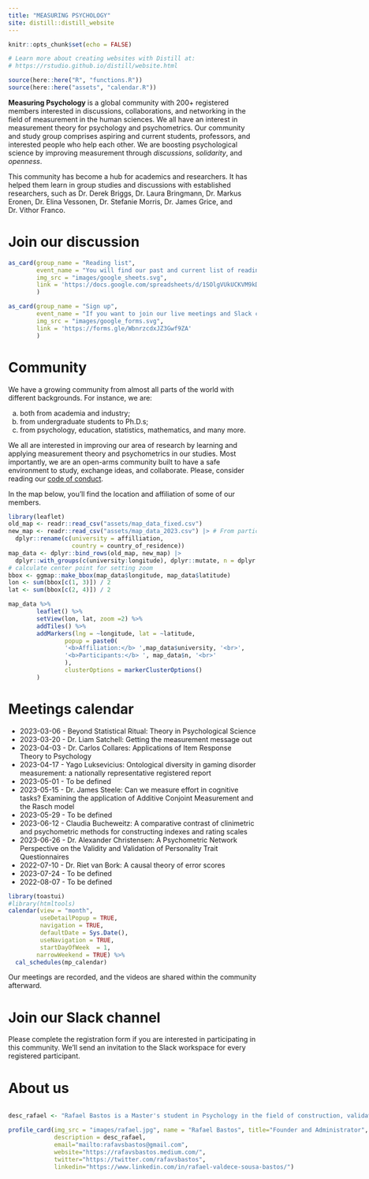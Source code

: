 ```yaml
---
title: "MEASURING PSYCHOLOGY"
site: distill::distill_website
---
```


```r
knitr::opts_chunk$set(echo = FALSE)

# Learn more about creating websites with Distill at:
# https://rstudio.github.io/distill/website.html

```

```r
source(here::here("R", "functions.R"))
source(here::here("assets", "calendar.R"))
```


**Measuring Psychology** is a global community with 200+ registered members interested in discussions, collaborations, and networking in the field of measurement in the human sciences. We all have an interest in measurement theory for psychology and psychometrics. Our community and study group comprises aspiring and current students, professors, and interested people who help each other. We are boosting psychological science by improving measurement through *discussions*, *solidarity*, and *openness*.

This community has become a hub for academics and researchers. It has helped them learn in group studies and discussions with established researchers, such as Dr. Derek Briggs, Dr. Laura Bringmann, Dr. Markus Eronen, Dr. Elina Vessonen, Dr. Stefanie Morris, Dr. James Grice, and Dr. Vithor Franco.

<div class="headers">
<h1>Join our discussion</h1>
</div>

```r
as_card(group_name = "Reading list",
        event_name = "You will find our past and current list of readings. Take a look on what we've been studying.",
        img_src = "images/google_sheets.svg",
        link = 'https://docs.google.com/spreadsheets/d/1SOlgVUkUCKVM9kD9AvtMvqsG6lbsh0Nqj9Kom5eESXw/edit#gid=0'
        )
```

```r
as_card(group_name = "Sign up",
        event_name = "If you want to join our live meetings and Slack community, follow this link to complete the registration form. You will also find a link to subscribe to receive updates by email.",
        img_src = "images/google_forms.svg",
        link = 'https://forms.gle/WbnrzcdxJZ3Gwf9ZA'
        )
```

<div class="headers">
<h1>Community</h1>
</div>

We have a growing community from almost all parts of the world with different backgrounds. For instance, we are: 

  a. both from academia and industry;  
  b. from undergraduate students to Ph.D.s;  
  c. from psychology, education, statistics, mathematics, and many more.
  
We all are interested in improving our area of research by learning and applying measurement theory and psychometrics in our studies. Most importantly, we are an open-arms community built to have a safe environment to study, exchange ideas, and collaborate. Please, consider reading our [code of conduct](coc.html).

In the map below, you'll find the location and affiliation of some of our members.

```r
library(leaflet)
old_map <- readr::read_csv("assets/map_data_fixed.csv")
new_map <- readr::read_csv("assets/map_data_2023.csv") |> # From participants_database.R
  dplyr::rename(c(university = affilliation, 
                  country = country_of_residence))
map_data <- dplyr::bind_rows(old_map, new_map) |> 
  dplyr::with_groups(c(university:longitude), dplyr::mutate, n = dplyr::n())
# calculate center point for setting zoom
bbox <- ggmap::make_bbox(map_data$longitude, map_data$latitude)
lon <- sum(bbox[c(1, 3)]) / 2
lat <- sum(bbox[c(2, 4)]) / 2

map_data %>% 
        leaflet() %>%
        setView(lon, lat, zoom =2) %>% 
        addTiles() %>% 
        addMarkers(lng = ~longitude, lat = ~latitude, 
                popup = paste0(
                '<b>Affiliation:</b> ',map_data$university, '<br>',
                '<b>Participants:</b> ', map_data$n, '<br>'
                ),
                clusterOptions = markerClusterOptions()
        )
```


<div class="headers">
<h1>Meetings calendar</h1>
</div>

- 2023-03-06 - Beyond Statistical Ritual: Theory in Psychological Science  
- 2023-03-20 - Dr. Liam Satchell: Getting the measurement message out  
- 2023-04-03 - Dr. Carlos Collares: Applications of Item Response Theory to Psychology  
- 2023-04-17 - Yago Luksevicius: Ontological diversity in gaming disorder measurement: a nationally representative registered report  
- 2023-05-01 - To be defined  
- 2023-05-15 - Dr. James Steele: Can we measure effort in cognitive tasks? Examining the application of Additive Conjoint Measurement and the Rasch model  
- 2023-05-29 - To be defined  
- 2023-06-12 - Claudia Bucheweitz: A comparative contrast of clinimetric and psychometric methods for constructing indexes and rating scales  
- 2023-06-26 - Dr. Alexander Christensen:  A Psychometric Network Perspective on the Validity and Validation of Personality Trait Questionnaires  
- 2022-07-10 - Dr. Riet van Bork: A causal theory of error scores  
- 2023-07-24 - To be defined  
- 2022-08-07 - To be defined

```r
library(toastui)
#library(htmltools)
calendar(view = "month", 
         useDetailPopup = TRUE,
         navigation = TRUE,
         defaultDate = Sys.Date(),
         useNavigation = TRUE,
         startDayOfWeek  = 1, 
        narrowWeekend = TRUE) %>%
  cal_schedules(mp_calendar)

```

Our meetings are recorded, and the videos are shared within the community afterward.


<div class="headers">
<h1>Join our Slack channel</h1>
</div>

Please complete the registration form if you are interested in participating in this community. We'll send an invitation to the Slack workspace for every registered participant.

<div class="headers">
<h1>About us</h1>
</div>


:::::::::::::: {.columns}
::: {.wrap width="50%"}


```r
desc_rafael <- "Rafael Bastos is a Master's student in Psychology in the field of construction, validation, and standardization of instruments at São Francisco University (Brazil). Works mainly on the following subjects: psychometrics, statistics, and quantitative methods."

profile_card(img_src = "images/rafael.jpg", name = "Rafael Bastos", title="Founder and Administrator", 
             description = desc_rafael, 
             email="mailto:rafavsbastos@gmail.com",
             website="https://rafavsbastos.medium.com/",
             twitter="https://twitter.com/rafavsbastos",
             linkedin="https://www.linkedin.com/in/rafael-valdece-sousa-bastos/")

``` 

:::
::: {.wrap width="50%"}

```r
desc_marwin <- "Marwin Carmo is a Master's student in Psychiatry at University of São Paulo (Brazil). Interested in:
sleep medicine, psychometrics, quantitative methods, open science, and R programming."

profile_card(img_src = "images/marwin.jpg", name = "Marwin Carmo", title = "Founder and Administrator",
             description = desc_marwin, 
             email="mailto:marwin@usp.br",
             website="https://marwincarmo.github.io/",
             twitter="https://twitter.com/marwincarmo",
             linkedin="https://www.linkedin.com/in/marwin-carmo/")
``` 

:::
::::::::::::::

